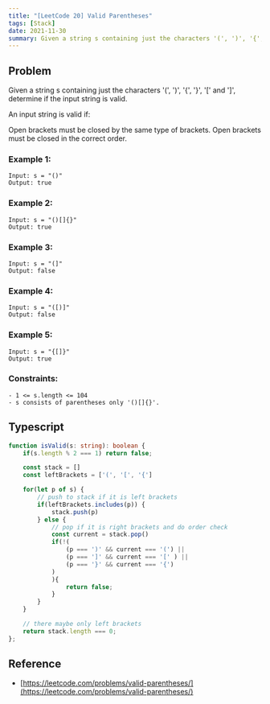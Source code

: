 ```yaml
---
title: "[LeetCode 20] Valid Parentheses"
tags: [Stack]
date: 2021-11-30
summary: Given a string s containing just the characters '(', ')', '{', '}', '[' and ']', determine if the input string is valid.
---
```


## Problem

Given a string s containing just the characters '(', ')', '{', '}', '[' and ']', determine if the input string is valid.

An input string is valid if:

Open brackets must be closed by the same type of brackets.
Open brackets must be closed in the correct order.
 
### Example 1:

```
Input: s = "()"
Output: true
```

### Example 2:

```
Input: s = "()[]{}"
Output: true
```

### Example 3:

```
Input: s = "(]"
Output: false
```

### Example 4:

```
Input: s = "([)]"
Output: false
```

### Example 5:

```
Input: s = "{[]}"
Output: true
```
 
### Constraints:

```
- 1 <= s.length <= 104
- s consists of parentheses only '()[]{}'.
```

## Typescript

```typescript
function isValid(s: string): boolean {
    if(s.length % 2 === 1) return false;

    const stack = []
    const leftBrackets = ['(', '[', '{']

    for(let p of s) {
        // push to stack if it is left brackets
        if(leftBrackets.includes(p)) {
            stack.push(p)
        } else {
            // pop if it is right brackets and do order check
            const current = stack.pop()
            if(!(
                (p === ')' && current === '(') ||
                (p === ']' && current === '[' ) ||
                (p === '}' && current === '{')
            )
            ){
                return false;
            }
        }
    }

    // there maybe only left brackets
    return stack.length === 0;
};
```

## Reference

- [https://leetcode.com/problems/valid-parentheses/](https://leetcode.com/problems/valid-parentheses/)